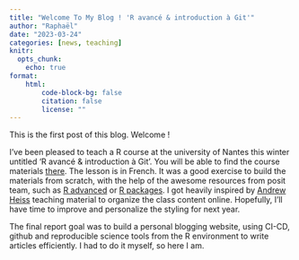 ```yaml
---
title: "Welcome To My Blog ! 'R avancé & introduction à Git'"
author: "Raphaël"
date: "2023-03-24"
categories: [news, teaching]
knitr:
  opts_chunk: 
    echo: true
format:
    html:
        code-block-bg: false
        citation: false
        license: ""
---
```


This is the first post of this blog. Welcome !

I've been pleased to teach a R course at the university of Nantes this winter untitled 'R avancé & introduction à Git'. You will be able to find the course materials [there](https://rnedellec-r-advanced-git.netlify.app/).
The lesson is in French. It was a good exercise to build the materials from scratch, with the help of the awesome resources from posit team, such as [R advanced](https://adv-r.hadley.nz/) or [R packages](https://r-pkgs.org/). I got heavily inspired by [Andrew Heiss](https://www.andrewheiss.com/teaching/) teaching material to organize the class content online. Hopefully, I'll have time to improve and personalize the styling for next year.

The final report goal was to build a personal blogging website, using CI-CD, github and reproducible science tools from the R environment to write articles efficiently. I had to do it myself, so here I am.